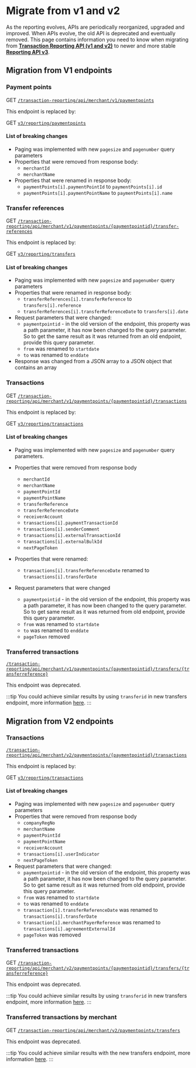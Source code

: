 # Migrate from v1 and v2

As the reporting evolves, APIs are periodically reorganized, upgraded and improved. When APIs evolve, the old API is deprecated and eventually removed.
This page contains information you need to know when migrating from [**Transaction Reporting API (v1 and v2)**](https://mobilepaydev.github.io/MobilePay-TransactionReporting-API/index#overview) to newer and more stable [**Reporting API v3**](/docs/reporting/overview).


## Migration from V1 endpoints

### Payment points

GET [`/transaction-reporting/api/merchant/v1/paymentpoints`](https://mobilepaydev.github.io/MobilePay-TransactionReporting-API/index#payment_points_endpoint)

This endpoint is replaced by:

GET [`v3/reporting/paymentpoints`](/docs/reporting/payment-points)

#### List of breaking changes

- Paging was implemented with new `pagesize` and `pagenumber` query parameters
- Properties that were removed from response body:
    * `merchantId`
    * `merchantName`
- Properties that were renamed in response body:
  * `paymentPoints[i].paymentPointId` to `paymentPoints[i].id`
  * `paymentPoints[i].paymentPointName` to `paymentPoints[i].name`

### Transfer references

GET [`/transaction-reporting/api/merchant/v1/paymentpoints/{paymentpointid}/transfer-references`](https://mobilepaydev.github.io/MobilePay-TransactionReporting-API/index#transfer_references_endpoint)

This endpoint is replaced by:

GET [`v3/reporting/transfers`](/docs/reporting/transfers#retrieve-a-list-of-transfers)

#### List of breaking changes

- Paging was implemented with new `pagesize` and `pagenumber` query parameters
- Properties that were renamed in response body:
  * `transferReferences[i].transferReference` to `transfers[i].reference`
  * `transferReferences[i].transferReferenceDate` to `transfers[i].date`
- Request parameters that were changed:
  * `paymentpointid` - in the old version of the endpoint, this property was a path parameter, it has now been changed to the query parameter. So to get the same result as it was returned from an old endpoint, provide this query parameter.
  * `from` was renamed to `startdate`
  * `to` was renamed to `enddate`
- Response was changed from a JSON array to a JSON object that contains an array

### Transactions

GET [`/transaction-reporting/api/merchant/v1/paymentpoints/{paymentpointid}/transactions`](https://mobilepaydev.github.io/MobilePay-TransactionReporting-API/index#transactions_v1_endpoint)

This endpoint is replaced by:

GET [`v3/reporting/transactions`](/docs/reporting/transactions)

#### List of breaking changes

- Paging was implemented with new `pagesize` and `pagenumber` query parameters.
- Properties that were removed from response body
  * `merchantId`
  * `merchantName`
  * `paymentPointId`
  * `paymentPointName`
  * `transferReference`
  * `transferReferenceDate`
  * `receiverAccount`
  * `transactions[i].paymentTransactionId`
  * `transactions[i].senderComment`
  * `transactions[i].externalTransactionId`
  * `transactions[i].externalBulkId`
  * `nextPageToken`
- Properties that were renamed:
  * `transactions[i].transferReferenceDate` renamed to `transactions[i].transferDate`

- Request parameters that were changed
  * `paymentpointid` - in the old version of the endpoint, this property was a path parameter, it has now been changed to the query parameter. So to get same result as it was returned from old endpoint, provide this query parameter.
  * `from` was renamed to `startdate`
  * `to` was renamed to `enddate`
  * `pageToken` removed

### Transferred transactions

[`/transaction-reporting/api/merchant/v1/paymentpoints/{paymentpointid}/transfers/{transferreference}`](https://mobilepaydev.github.io/MobilePay-TransactionReporting-API/index#transferred_transactions_v1_endpoint)

This endpoint was deprecated.

:::tip
You could achieve similar results by using `transferid` in new transfers endpoint, more information [here](/docs/reporting/transactions).
:::

## Migration from V2 endpoints

### Transactions

[`/transaction-reporting/api/merchant/v2/paymentpoints/{paymentpointid}/transactions`](https://mobilepaydev.github.io/MobilePay-TransactionReporting-API/index#transactions_v2_endpoint)

This endpoint is replaced by:

GET [`v3/reporting/transactions`](/docs/reporting/transactions#retrieve-a-list-of-transactions)

#### List of breaking changes

- Paging was implemented with new `pagesize` and `pagenumber` query parameters
- Properties that were removed from response body
  * `companyRegNo`
  * `merchantName`
  * `paymentPointId`
  * `paymentPointName`
  * `receiverAccount`
  * `transactions[i].userIndicator`
  * `nextPageToken`
- Request parameters that were changed:
  * `paymentpointid` - in the old version of the endpoint, this property was a path parameter, it has now been changed to the query parameter. So to get same result as it was returned from old endpoint, provide this query parameter.
  * `from` was renamed to `startdate`
  * `to` was renamed to `enddate`
  * `transaction[i].transferReferenceDate` was renamed to `transactions[i].transferDate`
  * `transaction[i].merchantPayerReference` was renamed to `transactions[i].agreementExternalId`
  * `pageToken` was removed

### Transferred transactions

GET [`/transaction-reporting/api/merchant/v2/paymentpoints/{paymentpointid}/transfers/{transferreference}`](https://mobilepaydev.github.io/MobilePay-TransactionReporting-API/index#transferred_transactions_v2_endpoint)

This endpoint was deprecated.

:::tip
You could achieve similar results by using `transferid` in new transfers endpoint, more information [here](/docs/reporting/transactions).
:::

### Transferred transactions by merchant

GET [`/transaction-reporting/api/merchant/v2/paymentpoints/transfers`](https://mobilepaydev.github.io/MobilePay-TransactionReporting-API/index#transferred_transactions_by_merchant_endpoint)

This endpoint was deprecated.

:::tip
You could achieve similar results with the new transfers endpoint, more information [here](/docs/reporting/transactions).
:::